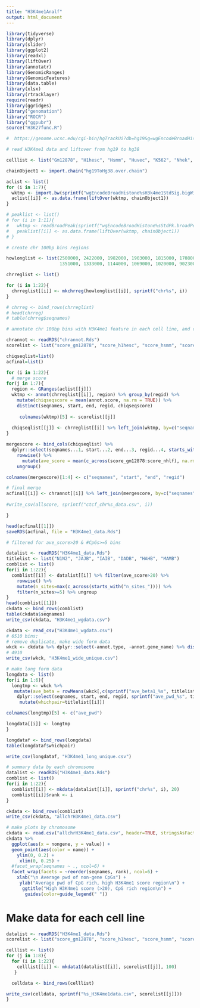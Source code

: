 ```yaml
---
title: "H3K4me1Analf"
output: html_document
---
```


```r

library(tidyverse)
library(dplyr)
library(slider)
library(ggplot2)
library(readxl)
library(liftOver)
library(annotatr)
library(GenomicRanges)
library(GenomicFeatures)
library(data.table)
library(xlsx)
library(rtracklayer)
require(readr)
library(ggridges)
library("genomation")
library("ROCR")
library("ggpubr")
source("H3K27func.R")

```


```r

#  https://genome.ucsc.edu/cgi-bin/hgTrackUi?db=hg19&g=wgEncodeBroadHistone

# read H3K4me1 data and liftover from hg19 to hg38 

celllist <- list("Gm12878", "H1hesc", "Hsmm", "Huvec", "K562", "Nhek", "Nhlf")

chainObject1 <- import.chain("hg19ToHg38.over.chain")

aclist <- list()
for (i in 1:7){
  wktmp <- import.bw(sprintf("wgEncodeBroadHistone%sH3k4me1StdSig.bigWig", celllist[[i]]))
  aclist[[i]] <- as.data.frame(liftOver(wktmp, chainObject1))
}

# peaklist <- list()
# for (i in 1:11){
#   wktmp <- readBroadPeak(sprintf("wgEncodeBroadHistone%sStdPk.broadPeak.gz", samplelist[[i]]), track.line=FALSE, zero.based=TRUE)
#   peaklist[[i]] <- as.data.frame(liftOver(wktmp, chainObject1))
# }

```


```r

# create chr 100bp bins regions

howlonglist <- list(2500000, 2422000, 1982000, 1903000, 1815000, 1708000, 1594000, 1451000, 1384000, 1338000,
                    1351000, 1333000, 1144000, 1069000, 1020000, 902300, 832500, 802700, 590000, 643400, 467000, 508100)

chrreglist <- list()

for (i in 1:22){
  chrreglist[[i]] <- mkchrreg(howlonglist[[i]], sprintf("chr%s", i))
}

# chrreg <- bind_rows(chrreglist)
# head(chrreg)
# table(chrreg$seqnames)

```


```r

# annotate chr 100bp bins with H3K4me1 feature in each cell line, and calculate average H3K4me1 scores across the 7 cell lines for each bin

chrannot <- readRDS("chrannot.Rds")
scorelist <- list("score_gm12878", "score_h1hesc", "score_hsmm", "score_huvec", "score_k562", "score_nhec", "score_nhlf")

chiqseqlist=list()
acfinal=list()

for (i in 1:22){
  # merge score
for(j in 1:7){
  region <- GRanges(aclist[[j]])
  wktmp <- annot(chrreglist[[i]], region) %>% group_by(regid) %>% 
    mutate(chiqseqscore = mean(annot.score, na.rm = TRUE)) %>% 
    distinct(seqnames, start, end, regid, chiqseqscore)
  
     colnames(wktmp)[5] <- scorelist[[j]]
  
  chiqseqlist[[j]] <- chrreglist[[i]] %>% left_join(wktmp, by=c("seqnames", "start", "end", "regid"))
}

mergescore <- bind_cols(chiqseqlist) %>% 
  dplyr::select(seqnames...1, start...2, end...3, regid...4, starts_with("score_") ) %>% 
    rowwise() %>% 
      mutate(ave_score = mean(c_across(score_gm12878:score_nhlf), na.rm = TRUE)) %>% 
    ungroup()

colnames(mergescore)[1:4] <- c("seqnames", "start", "end", "regid")

# final merge
acfinal[[i]] <- chrannot[[i]] %>% left_join(mergescore, by=c("seqnames", "start", "end", "regid")) 
  
#write_csv(allscore, sprintf("ctcf_chr%s_data.csv", i))

}

head(acfinal[[1]])
saveRDS(acfinal, file = "H3K4me1_data.Rds")

```

```r

# filtered for ave_score>20 & #CpGs>=5 bins

datalist <- readRDS("H3K4me1_data.Rds")
titlelist <- list("N1N2", "JAJB", "IAIB", "DADB", "HAHB", "MAMB")
comblist <- list()
for(i in 1:22){
  comblist[[i]] <- datalist[[i]] %>% filter(ave_score>20) %>% 
    rowwise() %>% 
    mutate(n_sites=max(c_across(starts_with("n_sites_")))) %>% 
    filter(n_sites>=5) %>% ungroup
}
head(comblist[[1]])
ckdata <- bind_rows(comblist)
table(ckdata$seqnames)
write_csv(ckdata, "H3K4me1_wgdata.csv")

ckdata <- read_csv("H3K4me1_wgdata.csv")
# 6510 bins;
# remove duplicate, make wide form data
wkck <- ckdata %>% dplyr::select(-annot.type, -annot.gene_name) %>% distinct()
# 4910
write_csv(wkck, "H3K4me1_wide_unique.csv")

# make long form data
longdata <- list()
for(i in 1:6){
  longtmp <- wkck %>%  
   mutate(ave_beta = rowMeans(wkck[,c(sprintf("ave_beta1_%s", titlelist[[i]]), sprintf("ave_beta2_%s", titlelist[[i]]))], na.rm=TRUE)) %>% 
    dplyr::select(seqnames, start, end, regid, sprintf("ave_pwd_%s", titlelist[[i]]), ave_beta) %>% 
     mutate(whichpair=titlelist[[i]])

colnames(longtmp)[5] <- c("ave_pwd")

longdata[[i]] <- longtmp
}

longdataf <- bind_rows(longdata) 
table(longdataf$whichpair)

write_csv(longdataf, "H3K4me1_long_unique.csv")

```


```r
# summary data by each chromosome
datalist <- readRDS("H3K4me1_data.Rds")
comblist <- list()
for(i in 1:22){
  comblist[[i]] <- mkdata(datalist[[i]], sprintf("chr%s", i), 20)
  comblist[[i]]$rank <- i
}

ckdata <- bind_rows(comblist)
write_csv(ckdata, "allchrH3K4me1_data.csv")

```

```r
# make plots by chromosome
ckdata <- read.csv("allchrH3K4me1_data.csv", header=TRUE, stringsAsFactors=FALSE)
ckdata %>% 
  ggplot(aes(x = nongene, y = value)) +
  geom_point(aes(color = name)) +
    ylim(0, 0.2) +
     xlim(0, 0.25) +
  #facet_wrap(seqnames ~ ., ncol=6) +
  facet_wrap(facets = ~reorder(seqnames, rank), ncol=6) +
    xlab("\n Average pwd of non-gene CpGs") +
     ylab("Average pwd of CpG rich, high H3K4me1 score region\n") +
      ggtitle("High H3K4me1 score (>20), CpG rich region\n") + 
       guides(color=guide_legend(" "))

```

# Make data for each cell line

```r
datalist <- readRDS("H3K4me1_data.Rds")
scorelist <- list("score_gm12878", "score_h1hesc", "score_hsmm", "score_huvec", "score_k562", "score_nhec", "score_nhlf", "ave_score")

celllist <- list()
for (j in 1:8){
  for (i in 1:22){
    celllist[[i]] <- mkdata1(datalist[[i]], scorelist[[j]], 100)
   }

  celldata <- bind_rows(celllist)

write_csv(celldata, sprintf("%s_H3K4me1data.csv", scorelist[[j]]))
}

```






